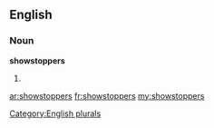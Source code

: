 ==English==

===Noun===
'''showstoppers'''

# {{plural of|[[showstopper]]}}

[[Category:English plurals]]

[[ar:showstoppers]]
[[fr:showstoppers]]
[[my:showstoppers]]